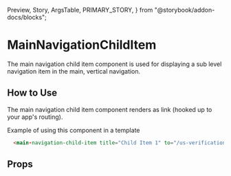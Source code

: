   Preview,
  Story,
  ArgsTable,
  PRIMARY_STORY,
} from "@storybook/addon-docs/blocks";

# MainNavigationChildItem

The main navigation child item component is used for displaying a sub level navigation item in the main, vertical navigation.

<Preview>
  <Story id="components-main-navigation-child-item--primary" />
</Preview>

## How to Use

The main navigation child item component renders as link (hooked up to your app's routing).

Example of using this component in a template
```html
  <main-navigation-child-item title="Child Item 1" to="/us-verifications" />
```

## Props

<ArgsTable story={PRIMARY_STORY} />

